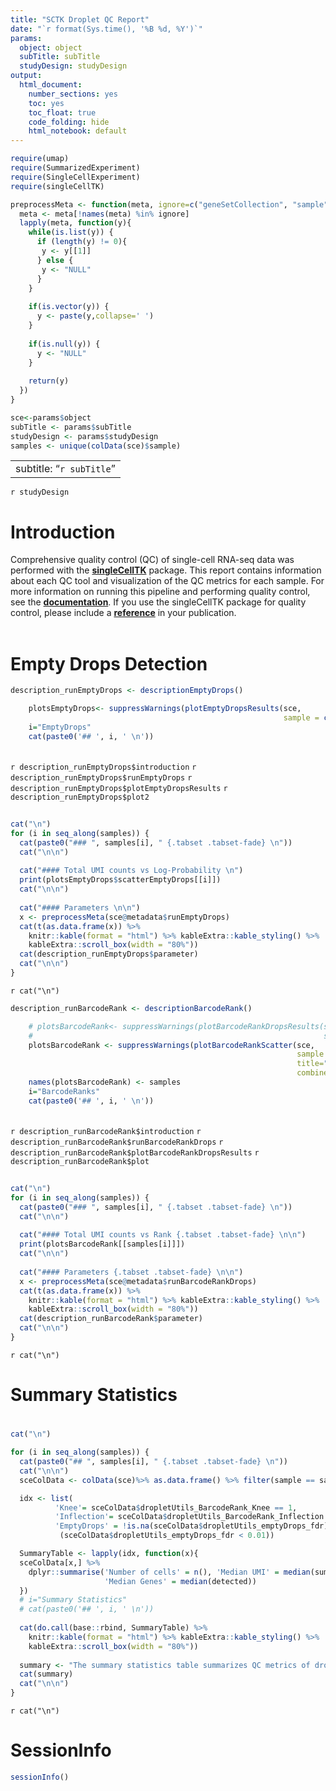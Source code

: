 ```yaml
---
title: "SCTK Droplet QC Report"
date: "`r format(Sys.time(), '%B %d, %Y')`"
params: 
  object: object
  subTitle: subTitle
  studyDesign: studyDesign
output:
  html_document:
    number_sections: yes
    toc: yes
    toc_float: true
    code_folding: hide
    html_notebook: default
---
```


```r
require(umap)
require(SummarizedExperiment)
require(SingleCellExperiment)
require(singleCellTK)

preprocessMeta <- function(meta, ignore=c("geneSetCollection", "sample")){
  meta <- meta[!names(meta) %in% ignore]
  lapply(meta, function(y){
    while(is.list(y)) {
      if (length(y) != 0){
       y <- y[[1]]  
      } else {
       y <- "NULL"
      }
    }
      
    if(is.vector(y)) {
      y <- paste(y,collapse=' ')
    }
      
    if(is.null(y)) {
      y <- "NULL"
    }
      
    return(y)
  })
}
```

```r
sce<-params$object
subTitle <- params$subTitle
studyDesign <- params$studyDesign
samples <- unique(colData(sce)$sample)
```

---
subtitle: "`r subTitle`"
---

`r studyDesign`
<br />

# Introduction
Comprehensive quality control (QC) of single-cell RNA-seq data was performed with the [**singleCellTK**](https://github.com/compbiomed/singleCellTK/tree/sctk_qc_1.7.6) package. This report contains information about each QC tool and visualization of the QC metrics for each sample. For more information on running this pipeline and performing quality control, see the [**documentation**](https://github.com/compbiomed/singleCellTK/blob/devel/exec/SCTK_runQC_Documentation2.md). If you use the singleCellTK package for quality control, please include a [**reference**](https://www.biorxiv.org/content/10.1101/329755v1.article-info) in your publication.
<br />
<br />


# Empty Drops Detection
```r
description_runEmptyDrops <- descriptionEmptyDrops()
```

```r
    plotsEmptyDrops<- suppressWarnings(plotEmptyDropsResults(sce, 
                                                             sample = colData(sce)$sample))
    i="EmptyDrops"
    cat(paste0('## ', i, ' \n'))
```
<br />
`r description_runEmptyDrops$introduction`
`r description_runEmptyDrops$runEmptyDrops`
`r description_runEmptyDrops$plotEmptyDropsResults`
`r description_runEmptyDrops$plot2`


## {.unlisted .unnumbered .toc-ignore .tabset .tabset-fade}
```r
cat("\n")
for (i in seq_along(samples)) {
  cat(paste0("### ", samples[i], " {.tabset .tabset-fade} \n"))
  cat("\n\n")
  
  cat("#### Total UMI counts vs Log-Probability \n")
  print(plotsEmptyDrops$scatterEmptyDrops[[i]])
  cat("\n\n")
  
  cat("#### Parameters \n\n")
  x <- preprocessMeta(sce@metadata$runEmptyDrops)
  cat(t(as.data.frame(x)) %>%
    knitr::kable(format = "html") %>% kableExtra::kable_styling() %>%
    kableExtra::scroll_box(width = "80%"))
  cat(description_runEmptyDrops$parameter)
  cat("\n\n")
}
```
`r cat("\n")`




```r
description_runBarcodeRank <- descriptionBarcodeRank()
```

```r
    # plotsBarcodeRank<- suppressWarnings(plotBarcodeRankDropsResults(sce,
    #                                                                 sample = colData(sce)$sample)
    plotsBarcodeRank <- suppressWarnings(plotBarcodeRankScatter(sce,
                                                                sample = colData(sce)$sample,
                                                                title="BarcodeRanks Rank Plot",
                                                                combinePlot = FALSE))
    names(plotsBarcodeRank) <- samples
    i="BarcodeRanks"
    cat(paste0('## ', i, ' \n'))
```
<br />
`r description_runBarcodeRank$introduction`
`r description_runBarcodeRank$runBarcodeRankDrops`
`r description_runBarcodeRank$plotBarcodeRankDropsResults`
`r description_runBarcodeRank$plot`

## {.unlisted .unnumbered .toc-ignore .tabset .tabset-fade}
```r
cat("\n")
for (i in seq_along(samples)) {
  cat(paste0("### ", samples[i], " {.tabset .tabset-fade} \n"))
  cat("\n\n")
  
  cat("#### Total UMI counts vs Rank {.tabset .tabset-fade} \n\n")
  print(plotsBarcodeRank[[samples[i]]])
  cat("\n\n")
  
  cat("#### Parameters {.tabset .tabset-fade} \n\n")
  x <- preprocessMeta(sce@metadata$runBarcodeRankDrops)
  cat(t(as.data.frame(x)) %>%
    knitr::kable(format = "html") %>% kableExtra::kable_styling() %>%
    kableExtra::scroll_box(width = "80%"))
  cat(description_runBarcodeRank$parameter)
  cat("\n\n")  
}
```
`r cat("\n")`

# Summary Statistics {.tabset .tabset-fade}
# {.unlisted .unnumbered .toc-ignore .tabset .tabset-fade}
```r
cat("\n")

for (i in seq_along(samples)) {
  cat(paste0("## ", samples[i], " {.tabset .tabset-fade} \n"))
  cat("\n\n")
  sceColData <- colData(sce)%>% as.data.frame() %>% filter(sample == samples[i])

  idx <- list(
          'Knee'= sceColData$dropletUtils_BarcodeRank_Knee == 1,
          'Inflection'= sceColData$dropletUtils_BarcodeRank_Inflection == 1, 
          'EmptyDrops' = !is.na(sceColData$dropletUtils_emptyDrops_fdr) &
           (sceColData$dropletUtils_emptyDrops_fdr < 0.01))

  SummaryTable <- lapply(idx, function(x){
  sceColData[x,] %>% 
    dplyr::summarise('Number of cells' = n(), 'Median UMI' = median(sum), 
                     'Median Genes' = median(detected))
  })
  # i="Summary Statistics"
  # cat(paste0('## ', i, ' \n'))
    
  cat(do.call(base::rbind, SummaryTable) %>% 
    knitr::kable(format = "html") %>% kableExtra::kable_styling() %>%
    kableExtra::scroll_box(width = "80%"))
    
  summary <- "The summary statistics table summarizes QC metrics of droplets that passed different cell detection cutoff. Here it summarizes number of cells passing the cutoff, median of UMI count and median of genes detected per cell."
  cat(summary)
  cat("\n\n") 
}
```
`r cat("\n")`

# SessionInfo
```r
sessionInfo()
```